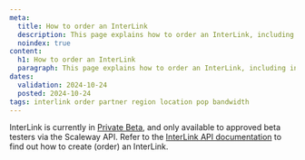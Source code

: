 ```yaml
---
meta:
  title: How to order an InterLink
  description: This page explains how to order an InterLink, including information on selecting a partner, region, location (PoP) and bandwidth.
  noindex: true
content:
  h1: How to order an InterLink
  paragraph: This page explains how to order an InterLink, including information on selecting a partner, region, location (PoP) and bandwidth.
dates:
  validation: 2024-10-24
  posted: 2024-10-24
tags: interlink order partner region location pop bandwidth
---
```


InterLink is currently in [Private Beta](https://www.scaleway.com/en/betas/), and only available to approved beta testers via the Scaleway API. Refer to the [InterLink API documentation](https://www.scaleway.com/en/developers/api/interlink/) to find out how to create (order) an InterLink.